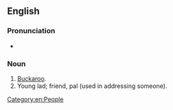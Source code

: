 ==English==

===Pronunciation===
* {{a|GenAm}} {{IPA|/ˈbʌkoʊ/|lang=en}}

===Noun===
{{en-noun|s|buckoes}}

# [[buckaroo|Buckaroo]].
# Young lad; friend, pal (used in addressing someone).

[[Category:en:People]]